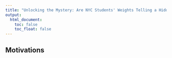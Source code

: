 ```yaml
---
title: "Unlocking the Mystery: Are NYC Students' Weights Telling a Hidden Story"
output: 
  html_document:
    toc: false
    toc_float: false
---
```


## Motivations


